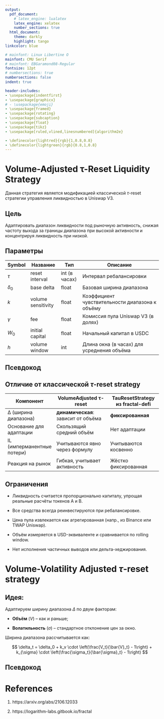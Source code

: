 ```yaml
---
output:
  pdf_document:
    # latex_engine: lualatex
    latex_engine: xelatex
    number_sections: true
  html_document:
    theme: darkly 
    highlight: tango
linkcolor: blue

# mainfont: Linux Libertine O
mainfont: CMU Serif
# mainfont: EBGaramond08-Regular
fontsize: 12pt
# numbersections: true
numbersections: false
indent: true

header-includes:
- \usepackage{indentfirst}
- \usepackage{graphicx}
# - \usepackage{emoji}
- \usepackage{framed}
- \usepackage{rotating}
- \usepackage{subcaption}
- \usepackage{float}
- \usepackage{tikz}
- \usepackage[ruled,vlined,linesnumbered]{algorithm2e}

- \definecolor{lightred}{rgb}{1,0.8,0.8}
- \definecolor{lightgreen}{rgb}{0.8,1,0.8}
---
```


# Volume-Adjusted τ-Reset Liquidity Strategy

Данная стратегия является модификацией классической  $\tau$-reset стратегии
<!-- Тут добавить ссылку на статью ( в рефы ) --> управления ликвидностью в
Uniswap V3.

## Цель

Адаптировать диапазон ликвидности под рыночную активность, снижая частоту
выхода за границы диапазона при высокой активности и концентрируя ликвидность
при низкой.

## Параметры

| Symbol      | Название           | Тип           | Описание                                         |
| ----------- | ------------------ | ------------- | ------------------------------------------------ |
| $\tau$      | reset interval     | int (в часах) | Интервал ребалансировки                          |
| $\delta_0$  | base delta         | float         | Базовая ширина диапазона                         |
| $k$         | volume sensitivity | float         | Коэффициент чувствительности диапазона к объёму  |
| $\gamma$    | fee                | float         | Комиссия пула Uniswap V3 (в долях)               |
| $W_0$       | initial capital    | float         | Начальный капитал в USDC                         |
| $h$         | volume window      | int           | Длина окна (в часах) для усреднения объёма       |

## Псевдокод

```{=latex}
\begin{small}
\begin{algorithm}[H]
\textbf{Initialization:}\;
$t_0 \leftarrow \text{initial time}$\;
$P_0 \leftarrow \text{price}(t_0)$\;
$\bar{V}_0 \leftarrow \text{initialize\_volume\_window}(h)$\;
$\delta_0 \leftarrow \text{base delta}$\;
$W_0 \leftarrow \text{initial capital}$\;
\text{Compute initial price range:}\;
$P_{\text{lower}}^{(0)} \leftarrow P_0 \cdot (1 - \delta_0)$\;
$P_{\text{upper}}^{(0)} \leftarrow P_0 \cdot (1 + \delta_0)$\;
$L_0 \leftarrow \frac{W_0}{\sqrt{P_{\text{upper}}^{(0)}} - \sqrt{P_{\text{lower}}^{(0)}}}$\;
\text{Provide liquidity } $L_0$ \text{ in } $[P_{\text{lower}}^{(0)}, P_{\text{upper}}^{(0)}]$\;

\While{\text{strategy is active}}{
    \text{Wait } $\tau$ \text{ hours}\;
    $t_k \leftarrow \text{current time}$\;
    \text{Withdraw } $L_{k-1}$\;
    
    \textbf{Step 1: Range Adaptation}\;
    $V_k \leftarrow \text{volume}(t_k)$\;
    $\bar{V}_k \leftarrow \frac{1}{h} \sum_{i=k-h}^{k-1} \text{volume}(i)$\;
    $R_k \leftarrow \frac{V_k}{\bar{V}_k}$\;
    $\delta_k \leftarrow \delta_0 + k \cdot (R_k - 1)$\;
    $\delta_k \leftarrow \max(0.01, \min(0.2, \delta_k))$ \;
    
    \textbf{Step 2: Update Price Bounds}\;
    $P_k \leftarrow \text{price}(t_k)$\;
    $P_{\text{lower}}^{(k)} \leftarrow P_k \cdot (1 - \delta_k)$\;
    $P_{\text{upper}}^{(k)} \leftarrow P_k \cdot (1 + \delta_k)$\;
    
    \textbf{Step 3: Calculate Impermanent Loss}\;
    $P_{\text{prev}} \leftarrow \text{price}(t_{k-1})$\;
    $\text{IL} \leftarrow \frac{2\sqrt{P_k/P_{\text{prev}}}}{1 + P_k/P_{\text{prev}}} - 1$\;
    
    \textbf{Step 4: Capital Adjustment}\;
    $W_k \leftarrow W_{k-1} \cdot (1 + \text{IL}) \cdot (1 - \gamma)$\;
    
    \textbf{Step 5: Liquidity Redistribution}\;
    $L_k \leftarrow \frac{W_k}{\sqrt{P_{\text{upper}}^{(k)}} - \sqrt{P_{\text{lower}}^{(k)}}}$\;
    \text{Provide liquidity } $L_k$ \text{ in } $[P_{\text{lower}}^{(k)}, P_{\text{upper}}^{(k)}]$\;
    
    \textbf{State Update:}\;
    $t_{\text{last reset}} \leftarrow t_k$\;
}
\end{algorithm}
\end{small}
```

\newpage

## Отличие от классической $\tau$-reset strategy

| Компонент                  | VolumeAdjusted τ-reset              | TauResetStrategy из fractal-defi |
| -------------------------- | ----------------------------------- | -------------------------------- |
| Δ (ширина диапазона)       | **динамическая**: зависит от объёма | **фиксированная**                |
| Основание для адаптации    | Скользящий средний объём            | Нет адаптации                    |
| IL (имперманентные потери) | Учитываются явно через формулу      | Учитываются косвенно             |
| Реакция на рынок           | Гибкая, учитывает активность        | Жёстко фиксированная             |

## Ограничения

* Ликвидность считается пропорционально капиталу, упрощая реальные расчёты токенов A и B.

* Все средства всегда реинвестируются при ребалансировке.

* Цена пула извлекается как агрегированная (напр., из Binance или TWAP Uniswap).

* Объём измеряется в USD-эквиваленте и сравнивается по rolling window.

* Нет исполнения частичных выводов или дельта-хеджирования.

# Volume-Volatility Adjusted $\tau$-reset strategy

## Идея:

Адаптируем ширину диапазона $\Delta$ по двум факторам:

- **Объём** ($V$) -- как и раньше;

- **Волатильность** ($\sigma$) -- стандартное отклонение цен за окно.

Ширина диапазона рассчитывается как:

$$
\delta_t = \delta_0 + k_v \cdot \left(\frac{V_t}{\bar{V}_t} - 1\right) + k_{\sigma} \cdot \left(\frac{\sigma_t}{\bar{\sigma}_t} - 1\right)
$$

## Псевдокод

```{=latex}
\begin{small}
\begin{algorithm}[H]
\textbf{Initialization:}\;
$t_0 \leftarrow \text{initial time}$\;
$P_0 \leftarrow \text{price}(t_0)$\;
$\bar{V}_0 \leftarrow \text{initialize\_volume\_window}(W)$\;
$\bar{\sigma}_0 \leftarrow \text{initialize\_volatility\_window}(W)$\;
$\delta_0 \leftarrow \text{base delta}$\;
$W_0 \leftarrow \text{initial capital}$\;
\text{Compute initial range:}\;
$P_{\text{lower}}^{(0)} \leftarrow P_0(1-\delta_0)$\;
$P_{\text{upper}}^{(0)} \leftarrow P_0(1+\delta_0)$\;
$L_0 \leftarrow \frac{W_0}{\sqrt{P_{\text{upper}}^{(0)}} - \sqrt{P_{\text{lower}}^{(0)}}}$\;
\text{Provide liquidity } $L_0$ \text{ in } $[P_{\text{lower}}^{(0)}, P_{\text{upper}}^{(0)}$\;

\While{\text{strategy active}}{
    \text{Wait } $\tau$ \text{ hours}\;
    $t_k \leftarrow \text{current time}$\;
    \text{Withdraw } $L_{k-1}$\;
    
    \textbf{Step 1: Dual-Factor Adaptation}\;
    $V_k \leftarrow \text{volume}(t_k)$\;
    $\bar{V}_k \leftarrow \text{mean}(V_{k-W:k})$\;
    $\sigma_{\text{long}} \leftarrow \text{std}(P_{k-W:k})$\;
    $\sigma_{\text{short}} \leftarrow \text{std}(P_{k-5:k})$\;
    
    $R_{\text{vol}} \leftarrow V_k / \bar{V}_k$\;
    $R_{\sigma} \leftarrow \sigma_{\text{short}} / \sigma_{\text{long}}$\;
    
    $\delta_k \leftarrow \delta_0 + K_V(R_{\text{vol}}-1) + K_{\sigma}(R_{\sigma}-1)$\;
    $\delta_k \leftarrow \text{clip}(\delta_k, 0.01, 0.2)$\;
    
    \textbf{Step 2: Update Price Bounds}\;
    $P_k \leftarrow \text{price}(t_k)$\;
    $P_{\text{lower}}^{(k)} \leftarrow P_k(1-\delta_k)$\;
    $P_{\text{upper}}^{(k)} \leftarrow P_k(1+\delta_k)$\;
    
    \textbf{Step 3: Calculate Impermanent Loss}\;
    \If{$P_{\text{prev}}$ exists}{
        $\text{IL} \leftarrow \frac{2\sqrt{P_k/P_{\text{prev}}}}{1+P_k/P_{\text{prev}}} - 1$\;
        $W_k \leftarrow W_{k-1}(1+\text{IL})$\;
    }
    
    \textbf{Step 4: Fee Deduction}\;
    $W_k \leftarrow W_k(1-\gamma)$\;
    
    \textbf{Step 5: Liquidity Redistribution}\;
    $L_k \leftarrow \frac{W_k}{\sqrt{P_{\text{upper}}^{(k)}} - \sqrt{P_{\text{lower}}^{(k)}}}$\;
    \text{Provide } $L_k$ \text{ in } $[P_{\text{lower}}^{(k)}, P_{\text{upper}}^{(k)}$\;
    
    \textbf{State Update}\;
    $t_{\text{last reset}} \leftarrow t_k$\;
    $P_{\text{prev}} \leftarrow P_k$\;
}
\end{algorithm}
\end{small}
```

\newpage

# References

1. https://arxiv.org/abs/2106.12033

2. https://logarithm-labs.gitbook.io/fractal
